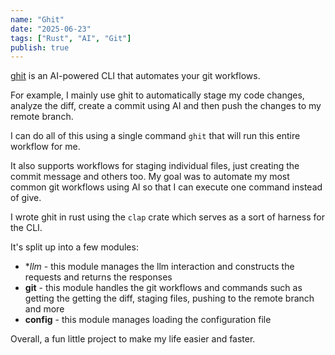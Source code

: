 ```yaml
---
name: "Ghit"
date: "2025-06-23"
tags: ["Rust", "AI", "Git"]
publish: true
---
```


[ghit](https://github.com/evisdrenova/ghit) is an AI-powered CLI that automates your git workflows.

For example, I mainly use ghit to automatically stage my code changes, analyze the diff, create a commit using AI and then push the changes to my remote branch.

I can do all of this using a single command `ghit` that will run this entire workflow for me.

It also supports workflows for staging individual files, just creating the commit message and others too. My goal was to automate my most common git workflows using AI so that I can execute one command instead of give.

I wrote ghit in rust using the `clap` crate which serves as a sort of harness for the CLI.

It's split up into a few modules:

- \*_llm_ - this module manages the llm interaction and constructs the requests and returns the responses
- **git** - this module handles the git workflows and commands such as getting the getting the diff, staging files, pushing to the remote branch and more
- **config** - this module manages loading the configuration file

Overall, a fun little project to make my life easier and faster.
